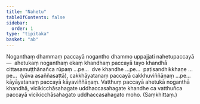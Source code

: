 ```yaml
---
title: "Nahetu"
tableOfContents: false
sidebar:
  order: 1
type: "tipitaka"
basket: "ab"
---
```



<DynamicBreadcrumb />

<Division number="14">

<Paragraph number="1644">
Noganthaṃ dhammaṃ paccayā nogantho dhammo uppajjati nahetupaccayā—  ahetukaṃ noganthaṃ ekaṃ khandhaṃ paccayā tayo khandhā cittasamuṭṭhānañca rūpaṃ …pe…  dve khandhe …pe…  paṭisandhikkhaṇe …pe…  (yāva asaññasattā), cakkhāyatanaṃ paccayā cakkhuviññāṇaṃ …pe…  kāyāyatanaṃ paccayā kāyaviññāṇaṃ. Vatthuṃ paccayā ahetukā noganthā khandhā, vicikicchāsahagate uddhaccasahagate khandhe ca vatthuñca paccayā vicikicchāsahagato uddhaccasahagato moho. (Saṃkhittaṃ.)
</Paragraph>
</Division>